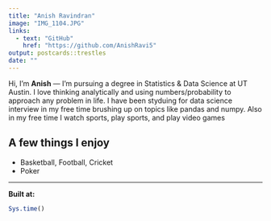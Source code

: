 ```yaml
---
title: "Anish Ravindran"
image: "IMG_1104.JPG"
links:
  - text: "GitHub"
    href: "https://github.com/AnishRavi5"
output: postcards::trestles
date: ""
---
```

  
  Hi, I’m **Anish** — I’m pursuing a degree in Statistics & Data Science at UT Austin. I love thinking analytically and using numbers/probability to approach any problem in life. I have been styduing for data science interview in my free time brushing up on topics like pandas and numpy. Also in my free time I watch sports, play sports, and play video games

## A few things I enjoy
- Basketball, Football, Cricket
- Poker

---
  
  **Built at:**
  
  ```r
Sys.time()
```
